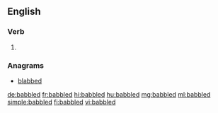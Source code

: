 ==English==

===Verb===
{{head|en|verb form}}

# {{en-past of|babble}}

===Anagrams===
* [[blabbed#English|blabbed]]

[[de:babbled]]
[[fr:babbled]]
[[hi:babbled]]
[[hu:babbled]]
[[mg:babbled]]
[[ml:babbled]]
[[simple:babbled]]
[[fi:babbled]]
[[vi:babbled]]